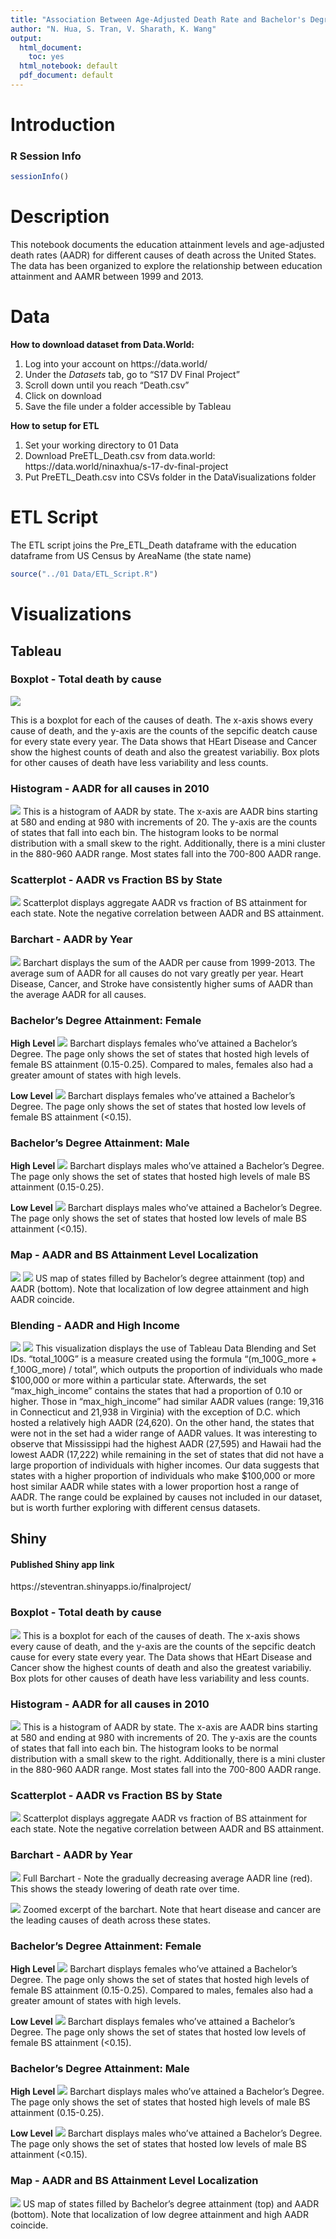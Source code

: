 ```yaml
---
title: "Association Between Age-Adjusted Death Rate and Bachelor's Degree Attainment"
author: "N. Hua, S. Tran, V. Sharath, K. Wang"
output:
  html_document:
    toc: yes
  html_notebook: default
  pdf_document: default
---
```

# **Introduction** 
### **R Session Info**

```r
sessionInfo()
```

# **Description**
This notebook documents the education attainment levels and age-adjusted death rates (AADR) for different causes of death across the United States. The data has been organized to explore the relationship between education attainment and AAMR between 1999 and 2013. 

# **Data**
**How to download dataset from Data.World:**

1. Log into your account on https://data.world/
2. Under the *Datasets* tab, go to "S17 DV Final Project"
3. Scroll down until you reach "Death.csv"
4. Click on download
5. Save the file under a folder accessible by Tableau

**How to setup for ETL**

1. Set your working directory to 01 Data 
2. Download PreETL_Death.csv from data.world: https://data.world/ninaxhua/s-17-dv-final-project
3. Put PreETL_Death.csv into CSVs folder in the DataVisualizations folder

# **ETL Script**
The ETL script joins the Pre_ETL_Death dataframe with the education dataframe from US Census by AreaName (the state name)
``` r
source("../01 Data/ETL_Script.R")
```

# **Visualizations**

## **Tableau**

### **Boxplot - Total death by cause**
![](../03 Visualizations/Boxplot - AmtDeath.PNG)

This is a boxplot for each of the causes of death. The x-axis shows every cause of death, and the y-axis are the counts of the sepcific deatch cause for every state 
every year. The Data shows that HEart Disease and Cancer show the highest counts of death and also the greatest variabiliy. Box plots for other causes 
of death have less variability and less counts. 

### **Histogram - AADR for all causes in 2010**
![](../03 Visualizations/Histogram - AADR.PNG)
This is a histogram of AADR by state. The x-axis are AADR bins starting at 580 and ending at 980 with increments of 20. The y-axis are the counts of states 
that fall into each bin. The histogram looks to be normal distribution with a small skew to the right. Additionally, there is a mini cluster in the 880-960
AADR range. Most states fall into the 700-800 AADR range. 

### **Scatterplot - AADR vs Fraction BS by State**
![](../03 Visualizations/Scatterplot - AADR, BS.png)
Scatterplot displays aggregate AADR vs fraction of BS attainment for each state. Note the negative correlation between AADR and BS attainment.

### **Barchart - AADR by Year**
![](../03 Visualizations/Barchart - AADR year, cause.png)
Barchart displays the sum of the AADR per cause from 1999-2013. 
The average sum of AADR for all causes do not vary greatly per year.
Heart Disease, Cancer, and Stroke have consistently higher sums of AADR than the average AADR for all causes.  

### **Bachelor's Degree Attainment: Female**

**High Level**
![](../03 Visualizations/SetID - F_High_BS.png)
Barchart displays females who've attained a Bachelor's Degree. 
The page only shows the set of states that hosted high levels of female BS attainment (0.15-0.25).
Compared to males, females also had a greater amount of states with high levels. 

**Low Level**
![](../03 Visualizations/SetID - F_Low_BS.png) 
Barchart displays females who've attained a Bachelor's Degree. 
The page only shows the set of states that hosted low levels of female BS attainment (<0.15).

### **Bachelor's Degree Attainment: Male**

**High Level**
![](../03 Visualizations/SetID - M_High_BS.png) 
Barchart displays males who've attained a Bachelor's Degree. 
The page only shows the set of states that hosted high levels of male BS attainment (0.15-0.25).

**Low Level**
![](../03 Visualizations/SetID - M_Low_BS.png) 
Barchart displays males who've attained a Bachelor's Degree. 
The page only shows the set of states that hosted low levels of male BS attainment (<0.15).

### **Map - AADR and BS Attainment Level Localization**
![](../03 Visualizations/Map - AADR.png)
![](../03 Visualizations/Map - FractionBS.png)
US map of states filled by Bachelor's degree attainment (top) and AADR (bottom). Note that localization of low degree attainment and high AADR coincide.

### **Blending - AADR and High Income**
![](../03 Visualizations/NH_Blending_In.png)
![](../03 Visualizations/NH_Blending_Out.png)
This visualization displays the use of Tableau Data Blending and Set IDs. “total_100G" is a measure created using the formula “(m_100G_more + f_100G_more) / total”, which outputs the proportion of individuals who made $100,000 or more within a particular state. Afterwards, the set “max_high_income” contains the states that had a proportion of 0.10 or higher. Those in “max_high_income” had similar AADR values (range: 19,316 in Connecticut and 21,938 in Virginia) with the exception of D.C. which hosted a relatively high AADR (24,620). On the other hand, the states that were not in the set had a wider range of AADR values. It was interesting to observe that Mississippi had the highest AADR (27,595) and Hawaii had the lowest AADR (17,222) while remaining in the set of states that did not have a large proportion of individuals with higher incomes. Our data suggests that states with a higher proportion of individuals who make $100,000 or more host similar AADR while states with a lower proportion host a range of AADR. The range could be explained by causes not included in our dataset, but is worth further exploring with different census datasets.

## **Shiny**
#### **Published Shiny app link**
https://steventran.shinyapps.io/finalproject/

### **Boxplot - Total death by cause**
![](../03 Visualizations/sBoxplot - AmtDeath.PNG)
This is a boxplot for each of the causes of death. The x-axis shows every cause of death, and the y-axis are the counts of the sepcific deatch cause for every state 
every year. The Data shows that HEart Disease and Cancer show the highest counts of death and also the greatest variabiliy. Box plots for other causes 
of death have less variability and less counts. 

### **Histogram - AADR for all causes in 2010**
![](../03 Visualizations/sHistogram - AADR.PNG)
This is a histogram of AADR by state. The x-axis are AADR bins starting at 580 and ending at 980 with increments of 20. The y-axis are the counts of states 
that fall into each bin. The histogram looks to be normal distribution with a small skew to the right. Additionally, there is a mini cluster in the 880-960
AADR range. Most states fall into the 700-800 AADR range. 

### **Scatterplot - AADR vs Fraction BS by State**
![](../03 Visualizations/sScatterplot-AADR, BS.png)
Scatterplot displays aggregate AADR vs fraction of BS attainment for each state. Note the negative correlation between AADR and BS attainment.

### **Barchart - AADR by Year**
![](../03 Visualizations/sBarchart - AADR year, cause full.PNG)
Full Barchart - Note the gradually decreasing average AADR line (red). This shows the steady lowering of death rate over time.

![](../03 Visualizations/sBarchart - AADR year, cause excerpt.PNG)
Zoomed excerpt of the barchart. Note that heart disease and cancer are the leading causes of death across these states.

### **Bachelor's Degree Attainment: Female**

**High Level**
![](../03 Visualizations/sSetID - F_High_BS.PNG)
Barchart displays females who've attained a Bachelor's Degree. 
The page only shows the set of states that hosted high levels of female BS attainment (0.15-0.25).
Compared to males, females also had a greater amount of states with high levels. 

**Low Level**
![](../03 Visualizations/sSetID - F_Low_BS.PNG) 
Barchart displays females who've attained a Bachelor's Degree. 
The page only shows the set of states that hosted low levels of female BS attainment (<0.15).

### **Bachelor's Degree Attainment: Male**

**High Level**
![](../03 Visualizations/sSetID - M_High_BS.PNG) 
Barchart displays males who've attained a Bachelor's Degree. 
The page only shows the set of states that hosted high levels of male BS attainment (0.15-0.25).

**Low Level**
![](../03 Visualizations/sSetID - M_Low_BS.PNG)
Barchart displays males who've attained a Bachelor's Degree. 
The page only shows the set of states that hosted low levels of male BS attainment (<0.15).

### **Map - AADR and BS Attainment Level Localization**
![](../03 Visualizations/sMap - AADR, BS.PNG)
US map of states filled by Bachelor's degree attainment (top) and AADR (bottom). Note that localization of low degree attainment and high AADR coincide.


